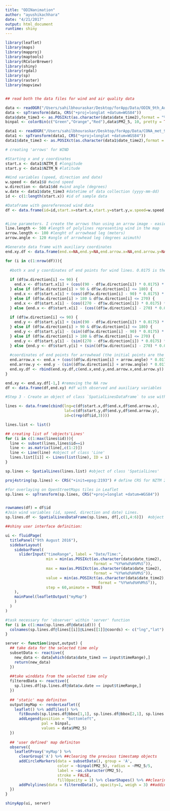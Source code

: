 ```yaml
---
title: "ODINanimation"
author: "ayushikachhara"
date: "4/21/2017"
output: html_document
runtime: shiny
---
```

```r

library(leaflet)
library(maps)
library(mapproj)
library(maptools)
library(RColorBrewer)
library(shiny)
library(rgdal)
library(sp)
library(raster)
library(mapview)


## read both the data files for wind and air quality data

data <- readOGR("/Users/sahilbhouraskar/Desktop/forApp/Data/ODIN_9th_Aug_2016.shp")
data <- spTransform(data, CRS("+proj=longlat +datum=WGS84"))
data$date_time3 <- as.POSIXct(as.character(data$date_time2),format = "%Y%m%d%H%M%S")
binpal <- colorBin(c("Green","Orange","Red"),data$PM2_5, 10, pretty = TRUE)

data1 <- readOGR("/Users/sahilbhouraskar/Desktop/forApp/Data/CONA_met_9th_Aug_v3.shp")
data1 <- spTransform(data1, CRS("+proj=longlat +datum=WGS84"))
data1$date_time3 <- as.POSIXct(as.character(data1$date_time2),format = "%Y%m%d%H%M%S")

# creating 'arrows' for WIND 

#Starting x and y coordinates
start.x <- data1$NZTM_E #longitude
start.y <- data1$NZTM_N #latitude

#Wind variables (speed, direction and date)
w.speed <- data1$U #wind speed
w.direction <- data1$dd #wind angle (degrees)
w.date <- data1$date_time3 #datetime of data collection (yyyy-mm-dd)
id <- c(1:length(start.x)) #id of sample data

#Dataframe with georeferenced wind data
df <- data.frame(id=id,start.x=start.x,start.y=start.y,w.speed=w.speed,w.direction=w.direction,w.date=w.date)


#Line parameters. I create the arrows than using an arrow image - easier to rotate per minute. 
line.length <- 500 #length of polylines representing wind in the map
arrow.length <- 100 #lenght of arrowhead leg (meters)
arrow.angle <- 120 #angle of arrowhead leg (degrees azimuth)

#Generate data frame with auxiliary coordinates
end.xy.df <- data.frame(end.x=NA,end.y=NA,end.arrow.x=NA,end.arrow.y=NA)

for (i in c(1:nrow(df))){
  
  #both x and y coordinates of end points for wind lines. 0.0175 is the factorI use for degree to radian conversion. 
  
  if (df$w.direction[i] <= 90) {
    end.x <- df$start.x[i] + (cos((90 - df$w.direction[i]) * 0.0175) * line.length)
  } else if (df$w.direction[i] > 90 & df$w.direction[i] <= 180) {
    end.x <- df$start.x[i] + (cos((df$w.direction[i] - 90) * 0.0175) * line.length)
  } else if (df$w.direction[i] > 180 & df$w.direction[i] <= 270) {
    end.x <- df$start.x[i] - (cos((270 - df$w.direction[i]) * 0.0175) * line.length)
  } else {end.x <- df$start.x[i] - (cos((df$w.direction[i] - 270) * 0.0175) * line.length)}
  
  if (df$w.direction[i] <= 90) {
    end.y <- df$start.y[i] + (sin((90 - df$w.direction[i]) * 0.0175) * line.length)
  } else if (df$w.direction[i] > 90 & df$w.direction[i] <= 180) {
    end.y <- df$start.y[i] - (sin((df$w.direction[i] - 90) * 0.0175) * line.length)
  } else if (df$w.direction[i] > 180 & df$w.direction[i] <= 270) {
    end.y <- df$start.y[i] - (sin((270 - df$w.direction[i]) * 0.0175) * line.length)
  } else {end.y <- df$start.y[i] + (sin((df$w.direction[i] - 270) * 0.0175) * line.length)}
  
  #coordinates of end points for arrowhead (the initial points are the previous end points)
  end.arrow.x <- end.x + (cos((df$w.direction[i] + arrow.angle) * 0.0175) * arrow.length)
  end.arrow.y <- end.y - (sin((df$w.direction[i] + arrow.angle) * 0.0175) * arrow.length)
  end.xy.df <- rbind(end.xy.df,c(end.x,end.y,end.arrow.x,end.arrow.y)) 
}

end.xy <- end.xy.df[-1,] #removing the NA row
df <- data.frame(df,end.xy) #df with observed and auxiliary variables

#Step 3 - Create an object of class `SpatialLinesDataFrame` to use within `leaflet`.

lines <- data.frame(cbind(lng=c(df$start.x,df$end.x,df$end.arrow.x),
                          lat=c(df$start.y,df$end.y,df$end.arrow.y),
                          id=c(rep(df$id,3))))

lines.list <- list()

## creating list of 'objects'Lines' 
for (i in c(1:max(lines$id))){
  line <- subset(lines,lines$id==i)
  line <- as.matrix(line[,c(1:2)])
  line <- Line(line) #object of class 'Line'
  lines.list[[i]] <- Lines(list(line), ID = i) 
}

sp.lines <- SpatialLines(lines.list) #object of class 'SpatialLines'

proj4string(sp.lines) <- CRS("+init=epsg:2193") # define CRS for NZTM 2000

#for overlaying on OpenStreetMaps tiles in Leaflet
sp.lines <- spTransform(sp.lines, CRS("+proj=longlat +datum=WGS84"))


rownames(df) = df$id
#Join wind variables (id, speed, direction and date) Lines.
sp.lines.df <- SpatialLinesDataFrame(sp.lines, df[,c(1,4:6)])  #object of class 'SpatialLinesDataFrame'

##shiny user interface definition:

ui <- fluidPage(
  titlePanel("9th August 2016"),
  sidebarLayout(
    sidebarPanel(
      sliderInput("timeRange", label = "Date/Time:",
                  min = min(as.POSIXct(as.character(data$date_time2),
                                       format = "%Y%m%d%H%M%S")),
                  max = max(as.POSIXct(as.character(data$date_time2),
                                       format = "%Y%m%d%H%M%S")),
                  value = min(as.POSIXct(as.character(data$date_time2),
                                         format = "%Y%m%d%H%M%S")),
                  step = 60,animate = TRUE)
    ),
    mainPanel(leafletOutput("myMap")
    )
  )
)

#task necessary for 'observer' within 'server' function
for (i in c(1:max(sp.lines.df@data$id))) {
  colnames(sp.lines.df@lines[[i]]@Lines[[1]]@coords) <- c("lng","lat")
}

server <- function(input,output) {
  ## take data for the selected time only
  subsetData <- reactive({
    new_data <- data[which(data$date_time3 == input$timeRange),]
    return(new_data)
  })
  
  ##take winddata from the selected time only
  filteredData <- reactive({
    sp.lines.df[sp.lines.df@data$w.date == input$timeRange,]
  })
  
  ## 'static' map definiton
  output$myMap <- renderLeaflet({
    leaflet() %>% addTiles() %>%
      fitBounds(sp.lines.df@bbox[1,1], sp.lines.df@bbox[2,1], sp.lines.df@bbox[1,2], sp.lines.df@bbox[2,2]) %>%
      addLegend(position = "bottomleft", 
                pal = binpal, 
                values = data$PM2_5)
  })
  
  ## 'user defined' map definiton
  observe({
    leafletProxy('myMap') %>%
      clearGroup('A') %>% ##clearing the previous timestamp objects
      addCircleMarkers(data = subsetData(), group = 'A',
                       color = ~binpal(PM2_5), radius = ~PM2_5/5,
                       label = ~as.character(PM2_5),
                       stroke = FALSE, 
                       fillOpacity = 1) %>% clearShapes() %>% ##clearing the previous timestamp objects
      addPolylines(data = filteredData(), opacity=1, weigh = 3) ##adding wind lines
  })
}

shinyApp(ui, server)

```